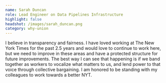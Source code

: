 ```yaml
---
name: Sarah Duncan
role: Lead Engineer on Data Pipelines Infrastructure
highlight: false
headshot: /images/sarah_duncan.png
category: why-union
---
```

I believe in transparency and fairness. I have loved working at The New York Times for the past 2.5 years and would love to continue to work here, but we need to improve in these areas and have a protected structure for future improvements. The best way I can see that happening is if we band together as workers to vocalize what matters to us, and lend power to that voice through collective bargaining. I am honored to be standing with my colleagues to work towards a better NYT.
